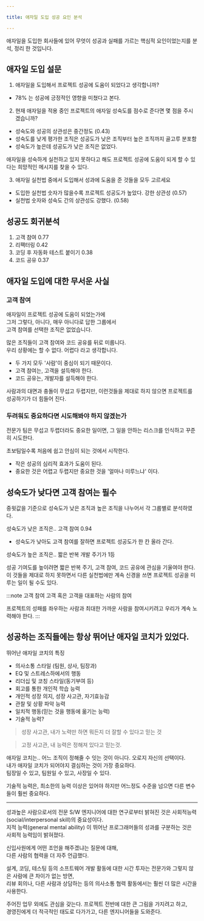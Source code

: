 ```yaml
---

title: 애자일 도입 성공 요인 분석

---
```


애자일을 도입한 회사들에 있어 무엇이 성공과 실패를 가르는 핵심적 요인이었는지를 분석, 정리 한 것입니다.

## 애자일 도입 설문
1. 애자일을 도입해서 프로젝트 성공에 도움이 되었다고 생각합니까?
  - 78% 는 성공에 긍정적인 영향을 미쳤다고 본다.
2. 현재 애자일을 적용 중인 프로젝트의 애자일 성숙도를 점수로 준다면 몇 점을 주시겠습니까?
  - 성숙도와 성공의 상관성은 중간정도 (0.43)
  - 성숙도를 낮게 평가한 조직은 성공도가 낮은 조직부터 높은 조직까지 골고루 분포함
  - 성숙도가 높은데 성공도가 낮은 조직은 없었다.

애자일을 성숙하게 실천하고 있지 못하다고 해도 프로젝트 성공에 도움이 되게 할 수 있다는 희망적인 메시지를 찾을 수 있다.

3. 애자일 실천법 중에서 도입해서 성과에 도움을 준 것들을 모두 고르세요
  - 도입한 실천법 숫자가 많을수록 프로젝트 성공도가 높았다. 강한 상관성 (0.57)
  - 실천법 숫자와 성숙도 간의 상관성도 강했다. (0.58)

## 성공도 회귀분석
1. 고객 참여 0.77
2. 리팩터링 0.42
3. 코딩 후 자동화 테스트 붙이기 0.38
4. 코드 공유 0.37

## 애자일 도입에 대한 무서운 사실

### 고객 참여
애자일이 프로젝트 성공에 도움이 되었는가에 <br />
그저 그렇다, 아니다, 매우 아니다로 답한 그룹에서 <br />
고객 참여를 선택한 조직은 없었습니다.

많은 조직들이 고객 참여와 코드 공유를 뒤로 미룹니다. <br/>
우리 상황에는 할 수 없다. 어렵다 라고 생각합니다.
- 두 가지 모두 '사람'이 중심이 되기 때문이다.
- 고객 참여는, 고객을 설득해야 한다.
- 코드 공유는, 개발자를 설득해야 한다.

사람과의 대면과 충돌이 무섭고 두렵지만, 이런것들을 제대로 하지 않으면 프로젝트를 성공하기가 더 힘들어 진다.

### 두려워도 중요하다면 시도해봐야 하지 않겠는가
전문가 팀은 무섭고 두렵더라도 중요한 일이면, 그 일을 안하는 리스크를 인식하고 꾸준히 시도한다.

초보팀일수록 처음에 쉽고 안심이 되는 것에서 시작한다.
- 작은 성공의 심리적 효과가 도움이 된다.
- 중요한 것은 어렵고 두렵지만 중요한 것을 '얼마나 미루느냐' 이다.

## 성숙도가 낮다면 고객 참여는 필수
중윗값을 기준으로 성숙도가 낮은 조직과 높은 조직을 나누어서 각 그룹별로 분석하였다.

성숙도가 낮은 조직은.. 고객 참여 0.94
- 성숙도가 낮아도 고객 참여를 잘하면 프로젝트 성공도가 한 칸 올라 간다.

성숙도가 높은 조직은.. 짧은 반복 개발 주기가 1등

성공 기여도를 높이려면 짧은 반복 주기, 고객 참여, 코드 공유에 관심을 기울여야 한다. <br />
이 것들을 제대로 하지 못하면서 다른 실천법에만 계속 신경을 쓰면 프로젝트 성공을 미루는 일이 될 수도 있다.

:::note 고객 참여
고객 혹은 고객을 대표하는 사람의 참여

프로젝트의 성패를 좌우하는 사람과 최대한 가까운 사람을 참여시키려고 우리가 계속 노력해야 한다.
:::

## 성공하는 조직들에는 항상 뛰어난 애자일 코치가 있었다.

뛰어난 애자일 코치의 특징
- 의사소통 스타일 (팀원, 상사, 팀장과)
- EQ 및 스트레스하에서의 행동
- 리더십 및 코칭 스타일(동기부여 등)
- 회고를 통한 개인적 학습 능력
- 개인적 성장 의지, 성장 사고관, 자기효능감
- 관찰 및 상황 파악 능력
- 일치적 행동(믿는 것을 행동에 옮기는 능력)
- 기술적 능력?

> 성장 사고관, 내가 노력만 하면 뭐든지 더 잘할 수 있다고 믿는 것

> 고정 사고관, 내 능력은 정해져 있다고 믿는것.

애자일 코치는.. 어느 조직이 정해줄 수 잇는 것이 아니다. 오로지 자신의 선택이다.<br/>
내가 애자일 코치가 되어야지 결심하는 것이 가장 중요하다.<br/>
팀장일 수 있고, 팀원일 수 있고, 사장일 수 있다.<br/>

기술적 능력은, 최소한의 능력 이상은 있어야 하지만 어느정도 수준을 넘으면 다른 변수들이 훨씬 중요하다.

---
성과높은 사람으로서의 전문 S/W 엔지니어에 대한 연구로부터 밝혀진 것은 사회적능력(social/interpersonal skill)의 중요성이다. <br/>
지적 능력(general mental ability) 이 뛰어난 프로그래머들의 성과를 구분하는 것은 사회적 능력임이 밝혀졌다. <br/>

신입사원에게 어떤 조언을 해주겠냐는 질문에 대해, <br/>
다른 사람의 협력을 더 자주 언급했다.

설계, 코딩, 테스팅 등의 소프트웨어 개발 활동에 대한 시간 투자는 전문가와 그렇지 않은 사람에 큰 차이가 없는 방면,  <br />
리뷰 회의나, 다른 사람과 상담하는 등의 의사소통 협력 활동에서는 훨씬 더 많은 시간을 사용한다.

주어진 업무 외에도 관심을 갖는다. 프로젝트 전반에 대한 큰 그림을 가지려고 하고, <br />
경영진에게 더 적극적인 태도로 다가가고, 다른 엔지니어들을 도와준다.


